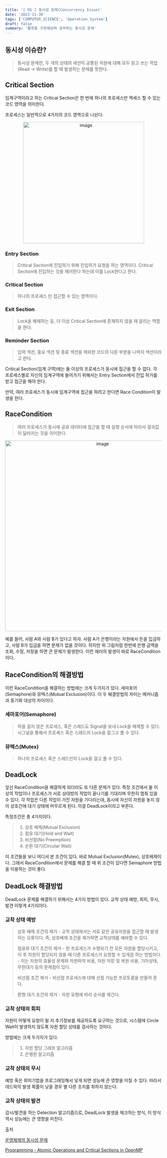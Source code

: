 ```yaml
---
title: '[ OS ] 동시성 문제(Concurrency Issue)'
date: '2023-11-30'
tags: ['COMPUTER_SCIENCE', 'Operation_System']
draft: false
summary: '톰캣을 구현해보며 공부하는 동시성 문제'
---
```


## 동시성 이슈란?

> 동시성 문제란, 두 개의 상태의 세션이 공통된 자원에 대해 모두 읽고 쓰는 작업 (Read → Write)를 할 때 발생하는 문제를 뜻한다.

## Critical Section

임계구역이라고 하는 Critical Section은 한 번에 하나의 프로세스만 엑세스 할 수 있는 코드 영역을 의미한다.

프로세스는 일반적으로 4가지의 코드 영역으로 나뉜다.

<p align="center">
  <img
    width="389"
    alt="image"
    src="https://github.com/speculatingwook/blog-full-of-desire/assets/105579811/415386bf-c200-4a97-b66c-9c21e3b16589"
  />
</p>

### Entry Section

> Critical Section에 진입하기 위해 진입허가 요청을 하는 영역이다.
> Critical Section에 진입하는 것을 제어한다 하는데 이를 Lock한다고 한다.

### Critical Section

> 하나의 프로세스 만 접근할 수 있는 영역이다.

### Exit Section

> Lock을 해체하는 등, 더 이상 Critical Section에 존재하지 않을 때 알리는 역할을 한다.

### Reminder Section

> 입력 섹션, 중요 섹션 및 종료 섹션을 제외한 코드의 다른 부분을 나머지 섹션이라고 한다.

Critical Section(임계 구역)에는 둘 이상의 프로세스가 동시에 접근을 할 수 없다. 각 프로세스별로 자신의 임계구역에 들어가기 위해서는 Entry Section에서 진입 허가를 받고 접근을 해야 한다.

만약, 여러 프로세스가 동시에 임계구역에 접근을 하려고 한다면 Race Condition이 발생을 한다.

## RaceCondition

> 여러 프로세스가 동시에 공유 데이터에 접근을 할 때 실행 순서에 따라서 결과값이 달라지는 것을 의미한다.

<p align="center">
  <img
    width="611"
    alt="image"
    src="https://github.com/speculatingwook/blog-full-of-desire/assets/105579811/cc5e22de-8497-4844-a17b-44b597cae472"
  />
</p>
예를 들어, 사람 A와 사람 B가 있다고 하자. 사람 A가 은행이라는 자원에서 돈을 입금하고, 사람 B가 입금을
하면 문제가 없을 것이다. 하지만 위 그림처럼 한번에 은행 금액을 조회, 수정, 저장을 하면 큰 문제가 발생한다.
이런 에러의 발생이 바로 RaceCondition이다.

## RaceCondition의 해결방법

이런 RaceCondition을 해결하는 방법에는 크게 두가지가 있다. 세마포어(Semaphore)와 뮤텍스(Mutual Exclusion)이다. 이 두 해결방법의 차이는 메커니즘과 동기화 대상의 차이이다.

### 세마포어(Semaphore)

> 락을 걸지 않은 프로세스, 혹은 스레드도 Signal을 보내 Lock을 해제할 수 있다.
> 시그널을 통해서 프로세스 혹은 스레드의 Lock을 잠그고 풀 수 있다.

### 뮤텍스(Mutex)

> 하나의 프로세스 혹은 스레드만이 Lock을 걸고 풀 수 있다.

## DeadLock

앞선 RaceCondition을 해결하게 되더라도 또 다른 문제가 있다. 특정 조건에서 둘 이상의 작업이나 프로세스가 서로 상대방의 작업이 끝나기를 기대리며 무한히 멈춰 있을 수 있다. 각 작업은 다른 작업이 가진 자원을 기다리는데, 동시에 자신이 자원을 놓지 않아 상호간에 대기 상태에 머무르게 된다. 이걸 DeadLock이라고 부른다.

특정조건은 총 4가지이다.

> 1. 상호 배제(Mutual Exclusion)
> 2. 점유 대기(Hold and Wait)
> 3. 비선점(No Preemption)
> 4. 순환 대기(Circular Wait)

이 조건들을 보니 어디서 본 조건이 있다. 바로 Mutual Exclusion(Mutex), 상호배제이다. 그래서 RaceCondition에서 문제를 해결 할 때 위 조건이 있다면 Semaphore 방법을 이용하는 것이 좋다.

## DeadLock 해결방법

DeadLock 문제를 해결하기 위해서는 4가지 방법이 있다. 교착 상태 예방, 회피, 무시, 발견 이렇게 4가지이다.

### 교착 상태 예방

> 상호 배제 조건의 제거 - 교착 상태에서는 서로 같은 공유자원을 접근할 때 발생하는 오류이다. 즉, 상호배제 조건을 제거하면 교착상태를 예바할 수 있다.
>
> 점유와 대기 조건의 제거 - 한 프로세스가 수행되기 전 모든 자원을 할당시키고, 이 후 자원이 할당되지 않을 때 다른 프로세스가 요청할 수 있게끔 하는 방법이다. - 이는 자원의 효율성 문제와 자원파악 비용, 자원 저장 및 복원 비용, 기아상태, 무한대기 등의 문제점이 있다.
>
> 비선점 조건 제거 - 비선점 프로세스에 대해 선점 가능한 프로토콜을 만들어 준다.
>
> 환형 대기 조건의 제거 - 자원 유형에 따라 순서를 매긴다.

### 교착 상태의 회피

자원이 어떻게 요청이 될 지 추가정보를 제공하도록 요구하는 것으로, 시스템에 Circle Wait이 발생하지 않도록 자원 할당 상태를 검사하는 것이다.

방법에는 크게 두가지가 있다.

> 1. 자원 할당 그래프 알고리즘
> 2. 은행원 알고리즘

### 교착 상태의 무시

예방 혹은 회피기법을 프로그래밍해서 넣게 되면 성능에 큰 영향을 미칠 수 있다. 따라서 데드락의 발생 확률이 낮을 경우 별 다른 조치를 취하지 않는다.

### 교착 상태의 발견

감시/발견을 하는 Detection 알고리즘으로, DeadLock 발생을 체크하는 방식, 이 방식 역시 성능에는 큰 영향을 미친다.

출처

[운영체제의 동시성 문제](https://velog.io/@vpdls1511/%EC%9A%B4%EC%98%81%EC%B2%B4%EC%A0%9C%EC%9D%98-%EB%8F%99%EC%8B%9C%EC%84%B1-%EB%AC%B8%EC%A0%9C)

[Programming - Atomic Operations and Critical Sections in OpenMP](https://peakd.com/hive-169321/@drifter1/programming-atomic-operations-and-critical-sections-in-openmp)
